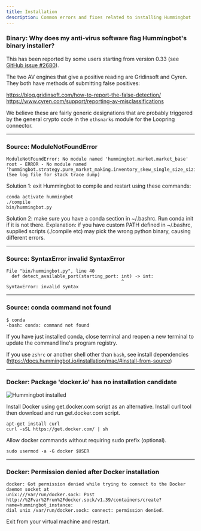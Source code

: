 ```yaml
---
title: Installation
description: Common errors and fixes related to installing Hummingbot
---
```


### Binary: Why does my anti-virus software flag Hummingbot's binary installer?

This has been reported by some users starting from version 0.33 (see [GitHub issue #2680](https://github.com/CoinAlpha/hummingbot/issues/2680)).

The two AV engines that give a positive reading are Gridinsoft and Cyren. They both have methods of submitting false positives:

https://blog.gridinsoft.com/how-to-report-the-false-detection/ https://www.cyren.com/support/reporting-av-misclassifications

We believe these are fairly generic designations that are probably triggered by the general crypto code in the `ethsnarks` module for the Loopring connector.

---

### Source: ModuleNotFoundError

```
ModuleNotFoundError: No module named 'hummingbot.market.market_base'
root - ERROR - No module named
‘hummingbot.strategy.pure_market_making.inventory_skew_single_size_sizing_delegate’
(See log file for stack trace dump)
```

Solution 1: exit Hummingbot to compile and restart using these commands:

```
conda activate hummingbot
./compile
bin/hummingbot.py
```

Solution 2: make sure you have a conda section in ~/.bashrc. Run conda init if it is not there. Explanation: if you have custom PATH defined in ~/.bashrc, supplied scripts (./compile etc) may pick the wrong python binary, causing different errors.

---

### Source: SyntaxError invalid SyntaxError

```
File "bin/hummingbot.py", line 40
  def detect_available_port(starting_port: int) -> int:
                                           ^
SyntaxError: invalid syntax
```

---

### Source: conda command not found

```
$ conda
-bash: conda: command not found
```

If you have just installed conda, close terminal and reopen a new terminal to update the command line's program registry.

If you use `zshrc` or another shell other than `bash`, see install dependencies (https://docs.hummingbot.io/installation/mac/#install-from-source)

---

### Docker: Package 'docker.io' has no installation candidate

![Hummingbot installed](/img/package-docker-io.png)

Install Docker using get.docker.com script as an alternative. Install curl tool then download and run get.docker.com script.

```
apt-get install curl
curl -sSL https://get.docker.com/ | sh

```

Allow docker commands without requiring sudo prefix (optional).

```
sudo usermod -a -G docker $USER
```

---

### Docker: Permission denied after Docker installation

```
docker: Got permission denied while trying to connect to the Docker daemon socket at
unix:///var/run/docker.sock: Post
http://%2Fvar%2Frun%2Fdocker.sock/v1.39/containers/create?name=hummingbot_instance:
dial unix /var/run/docker.sock: connect: permission denied.
```

Exit from your virtual machine and restart.
